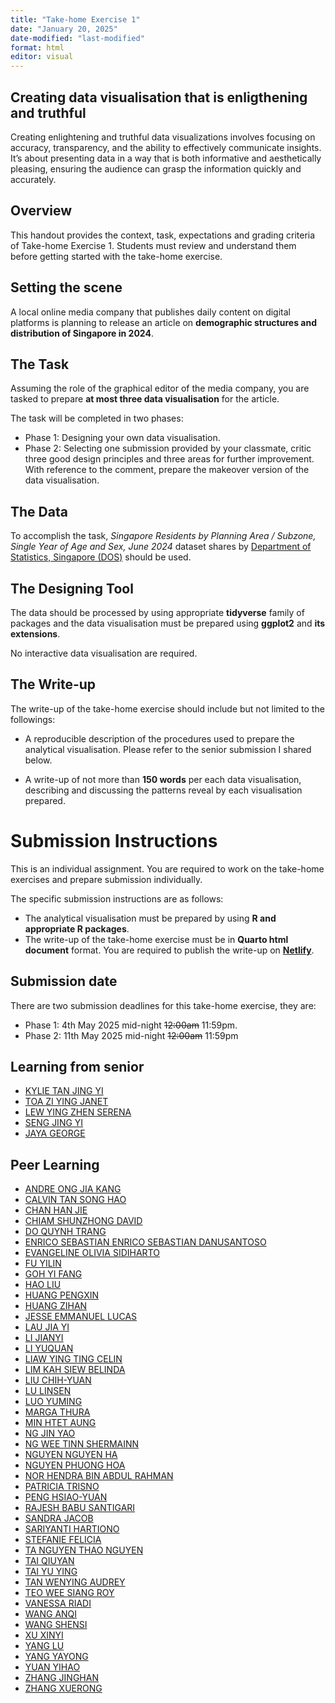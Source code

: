 ```yaml
---
title: "Take-home Exercise 1"
date: "January 20, 2025"
date-modified: "last-modified"
format: html
editor: visual
---
```


::: callout-note
## Creating data visualisation that is enligthening and truthful

Creating enlightening and truthful data visualizations involves focusing on accuracy, transparency, and the ability to effectively communicate insights. It's about presenting data in a way that is both informative and aesthetically pleasing, ensuring the audience can grasp the information quickly and accurately.
:::

## Overview

This handout provides the context, task, expectations and grading criteria of Take-home Exercise 1. Students must review and understand them before getting started with the take-home exercise.

## Setting the scene

A local online media company that publishes daily content on digital platforms is planning to release an article on **demographic structures and distribution of Singapore in 2024**.

## The Task

Assuming the role of the graphical editor of the media company, you are tasked to prepare **at most three data visualisation** for the article.

::: callout-important
The task will be completed in two phases:

-   Phase 1: Designing your own data visualisation.
-   Phase 2: Selecting one submission provided by your classmate, critic three good design principles and three areas for further improvement. With reference to the comment, prepare the makeover version of the data visualisation.
:::

## The Data

To accomplish the task, *Singapore Residents by Planning Area / Subzone, Single Year of Age and Sex, June 2024* dataset shares by [Department of Statistics, Singapore (DOS)](https://www.singstat.gov.sg/) should be used.

## The Designing Tool

The data should be processed by using appropriate **tidyverse** family of packages and the data visualisation must be prepared using **ggplot2** and **its extensions**.

::: callout-important
No interactive data visualisation are required.
:::

## The Write-up

The write-up of the take-home exercise should include but not limited to the followings:

-   A reproducible description of the procedures used to prepare the analytical visualisation. Please refer to the senior submission I shared below.

-   A write-up of not more than **150 words** per each data visualisation, describing and discussing the patterns reveal by each visualisation prepared.

# Submission Instructions

This is an individual assignment. You are required to work on the take-home exercises and prepare submission individually.

::: callout-important
The specific submission instructions are as follows:

-   The analytical visualisation must be prepared by using **R and appropriate R packages**.
-   The write-up of the take-home exercise must be in **Quarto html document** format. You are required to publish the write-up on [**Netlify**](https://www.netlify.com/).
:::

## Submission date

::: callout-important
There are two submission deadlines for this take-home exercise, they are:

-   Phase 1: 4th May 2025 mid-night ~~12:00am~~ 11:59pm.
-   Phase 2: 11th May 2025 mid-night ~~12:00am~~ 11:59pm
:::

## Learning from senior

-   [KYLIE TAN JING YI](https://akalestale.netlify.app/take-home_ex/take-home_ex01/take-home_ex01)
-   [TOA ZI YING JANET](https://janettoaisss608.netlify.app/take-home_ex/take-home_ex01/take-home_ex01)
-   [LEW YING ZHEN SERENA](https://isss608-spacebun.netlify.app/take-home_ex/take-home_ex1/take-home_ex1)
-   [SENG JING YI](https://jingyi-vaa.netlify.app/take-home_ex/take-home_ex01/take-home_ex01)
-   [JAYA GEORGE](https://isss608-jayageorge.netlify.app/take-home_ex/take-home_ex01/take-home_ex01)

## Peer Learning

-   [ANDRE ONG JIA KANG](https://isss608-ay2025-aprilterm.netlify.app/take-home_ex/take-home_ex01/take-home_ex01)
-   [CALVIN TAN SONG HAO](https://isss608-ay2024-25t3.netlify.app/take-home_ex/take-home_ex01/take-home_ex01)
-   [CHAN HAN JIE](https://isss608-ay2024-25t3-chj.netlify.app/take-home_ex/take-home_ex01/take-home_ex01)
-   [CHIAM SHUNZHONG DAVID](https://isss608-davidchiam.netlify.app/take-home_ex/take-home_ex01/take-home_ex01)
-   [DO QUYNH TRANG](https://isss608-ay2425-qtd.netlify.app/take-home_ex/take-home_ex01/take-home_ex01)
-   [ENRICO SEBASTIAN ENRICO SEBASTIAN DANUSANTOSO](https://isss608-evangelineolivia.netlify.app/take-home_ex/take-home_ex01/take-home_ex01)
-   [EVANGELINE OLIVIA SIDIHARTO](https://isss608-evangelineolivia.netlify.app/take-home_ex/take-home_ex01/take-home_ex01)
-   [FU YILIN](https://isss608-ay2025t2.netlify.app/Take-home_Ex/Take-home_Ex01/Take-home_Ex01.html)
-   [GOH YI FANG](https://isss608-yfgoh.netlify.app/take-home_ex/take-home_ex1/take-home_ex01)
-   [HAO LIU](https://isss608-ay2025-hliu.netlify.app/take_home_exercise/take_home_exercise01/take_home_exercise01)
-   [HUANG PENGXIN](https://pengxinhuang.netlify.app/take-home_ex01/)
-   [HUANG ZIHAN](https://isss608-hzh.netlify.app/take-home_ex/take-home_ex01/take-home_ex01)
-   [JESSE EMMANUEL LUCAS](https://isss608-ay2025.netlify.app/take-home_ex/take-home_ex01/take-home_ex01)
-   [LAU JIA YI](https://isss608-ay2024-25apr-jylau.netlify.app/t1/takehome_ex01)
-   [LI JIANYI](https://isss608-jianyivaa.netlify.app/take-home_ex/take-home_ex01/take-home_ex01)
-   [LI YUQUAN](https://isss608-2025-yuquan.netlify.app/take-home_ex/take-home_ex01/take-home_ex01)
-   [LIAW YING TING CELIN](https://isss608celin.netlify.app/take-home_ex/take-home_ex01/take-home_ex01)
-   [LIM KAH SIEW BELINDA](https://isss608-ay2024-25t3-belindalim.netlify.app/take-home_ex/take-home_ex01/take-home_ex01)
-   [LIU CHIH-YUAN](https://cabbage-wonderland.netlify.app/takehome_ex/takehome_ex01/takehome_ex01)
-   [LU LINSEN](https://isss608-ay2024-25t2.netlify.app/take-home_ex/take-home_ex01/take-home_ex01)
-   [LUO YUMING](https://isss608vaa.netlify.app/take-home_exercise/take-home_ex01/take-home_ex01)
-   [MARGA THURA](https://isss608-ay2024-2025.netlify.app/take-home_ex/take-home_ex01/take-home_ex01)
-   [MIN HTET AUNG](https://isss608-minhtetaung.netlify.app/take-home_ex/take-home_ex01/take-home_ex01)
-   [NG JIN YAO](https://isss608-blessmebellburve.netlify.app/take-home_ex/take-home_ex01/take-home_ex01)
-   [NG WEE TINN SHERMAINN](https://isss608-sherm.netlify.app/take-home_ex/take-home_ex01/take-home_ex01)
-   [NGUYEN NGUYEN HA](https://summernguyenn.netlify.app/take-home_ex/take-home_ex01/take-home_ex01)
-   [NGUYEN PHUONG HOA]()
-   [NOR HENDRA BIN ABDUL RAHMAN](https://norhendra-isss608.netlify.app/take-home_ex/take-home_ex01/take-home_ex01)
-   [PATRICIA TRISNO](https://isss608-ay2024-25t2-pat.netlify.app/take-home_exercise/take-home_ex01/take-home_exercise01)
-   [PENG HSIAO-YUAN](https://lesteronthecouchisss608.netlify.app/take-home_ex/take-home_ex01/take-home_ex01)
-   [RAJESH BABU SANTIGARI](https://isss608vaarajesh01.netlify.app/takehomeexercises/take_homeexercise1/take_homeexercise1)
-   [SANDRA JACOB](https://sandrajacob-isss608.netlify.app/takehome_exercises/takehome_ex01/takehomeex01)
-   [SARIYANTI HARTIONO](https://isss608-shar.netlify.app/take-home_ex/take-home_ex_1/take-home_ex01)
-   [STEFANIE FELICIA](https://isss608-ay2025-april.netlify.app/take-home_ex/take-home_ex01/take-home_ex01)
-   [TA NGUYEN THAO NGUYEN](https://isss608-cindy.netlify.app/take-home_exercise/take-home_ex01/take-home_ex01a)
-   [TAI QIUYAN](https://isss608-ay2025-qiuyan.netlify.app/takehome_ex/takehome_ex01/takehome_ex01)
-   [TAI YU YING](https://whereinsightbegins.netlify.app/take-home_ex/take-home_ex01/take-homeexercise1)
-   [TAN WENYING AUDREY](https://isss608-ay2024-25-dreytwy.netlify.app/take-home_ex/take-home_ex01/take-home_ex01)
-   [TEO WEE SIANG ROY](https://iss608-first-session.netlify.app/take-home_ex/take-home_ex01/take-home_ex01)
-   [VANESSA RIADI](https://isss608-vriadi.netlify.app/take-home_ex/take-home_ex01/take-home_ex01)
-   [WANG ANQI](https://isss608-25t3-anqi.netlify.app/take-home_ex/take-home_ex01/take-home_ex01)
-   [WANG SHENSI](https://wshensi.netlify.app/take-home_ex/take-home_ex01/take-home_ex01)
-   [XU XINYI](https://xinyixu.netlify.app/take-home_exercise/take-home_ex01/take-home_exercise01)
-   [YANG LU](https://isss608yanglu.netlify.app/take-home_ex/take-home_ex01/take-home_ex01)
-   [YANG YAYONG](https://isss608-vaa-yangyayong.netlify.app/take-home_exercise/take-home_ex01/take-home_ex01)
-   [YUAN YIHAO]()
-   [ZHANG JINGHAN](https://isss608-visualanalytics.netlify.app/take-home_ex/take-home_ex01/take-home_ex01)
-   [ZHANG XUERONG]()
